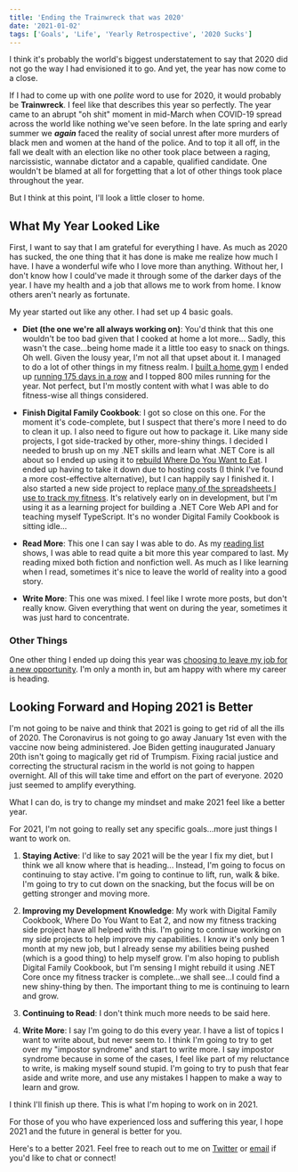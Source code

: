 ```yaml
---
title: 'Ending the Trainwreck that was 2020'
date: '2021-01-02'
tags: ['Goals', 'Life', 'Yearly Retrospective', '2020 Sucks']
---
```


I think it's probably the world's biggest understatement to say that 2020 did not go the way I had envisioned it to go. And yet, the year has now come to a close.

If I had to come up with one _polite_ word to use for 2020, it would probably be **Trainwreck**. I feel like that describes this year so perfectly. The year came to an abrupt "oh shit" moment in mid-March when COVID-19 spread across the world like nothing we've seen before. In the late spring and early summer we _**again**_ faced the reality of social unrest after more murders of black men and women at the hand of the police. And to top it all off, in the fall we dealt with an election like no other took place between a raging, narcissistic, wannabe dictator and a capable, qualified candidate. One wouldn't be blamed at all for forgetting that a lot of other things took place throughout the year.

But I think at this point, I'll look a little closer to home.

## What My Year Looked Like

First, I want to say that I am grateful for everything I have. As much as 2020 has sucked, the one thing that it has done is make me realize how much I have. I have a wonderful wife who I love more than anything. Without her, I don't know how I could've made it through some of the darker days of the year. I have my health and a job that allows me to work from home. I know others aren't nearly as fortunate.

My year started out like any other. I had set up 4 basic goals.

-   **Diet (the one we're all always working on)**: You'd think that this one wouldn't be too bad given that I cooked at home a lot more... Sadly, this wasn't the case...being home made it a little too easy to snack on things. Oh well. Given the lousy year, I'm not all that upset about it. I managed to do a lot of other things in my fitness realm. I [built a home gym](https://kpwags.com/2020/08/04/so-i-finally-built-a-home-gym.html) I ended up [running 175 days in a row](https://kpwags.com/2020/12/16/reflections-on-my-running-streak-coming-to-an-end.html) and I topped 800 miles running for the year. Not perfect, but I'm mostly content with what I was able to do fitness-wise all things considered.

-   **Finish Digital Family Cookbook**: I got so close on this one. For the moment it's code-complete, but I suspect that there's more I need to do to clean it up. I also need to figure out how to package it. Like many side projects, I got side-tracked by other, more-shiny things. I decided I needed to brush up on my .NET skills and learn what .NET Core is all about so I ended up using it to [rebuild Where Do You Want to Eat](https://kpwags.com/2020/07/05/so-i-finally-finished-a-side-project.html). I ended up having to take it down due to hosting costs (I think I've found a more cost-effective alternative), but I can happily say I finished it. I also started a new side project to replace [many of the spreadsheets I use to track my fitness](https://kpwags.com/2020/01/21/tracking-my-fitness-journey.html). It's relatively early on in development, but I'm using it as a learning project for building a .NET Core Web API and for teaching myself TypeScript. It's no wonder Digital Family Cookbook is sitting idle...

-   **Read More**: This one I can say I was able to do. As my [reading list](https://kpwags.com/reading-list/) shows, I was able to read quite a bit more this year compared to last. My reading mixed both fiction and nonfiction well. As much as I like learning when I read, sometimes it's nice to leave the world of reality into a good story.

-   **Write More**: This one was mixed. I feel like I wrote more posts, but don't really know. Given everything that went on during the year, sometimes it was just hard to concentrate.

### Other Things

One other thing I ended up doing this year was [choosing to leave my job for a new opportunity](https://kpwags.com/2020/12/14/starting-a-new-job.html). I'm only a month in, but am happy with where my career is heading.

## Looking Forward and Hoping 2021 is Better

I'm not going to be naive and think that 2021 is going to get rid of all the ills of 2020. The Coronavirus is not going to go away January 1st even with the vaccine now being administered. Joe Biden getting inaugurated January 20th isn't going to magically get rid of Trumpism. Fixing racial justice and correcting the structural racism in the world is not going to happen overnight. All of this will take time and effort on the part of everyone. 2020 just seemed to amplify everything.

What I can do, is try to change my mindset and make 2021 feel like a better year.

For 2021, I'm not going to really set any specific goals...more just things I want to work on.

1. **Staying Active**: I'd like to say 2021 will be the year I fix my diet, but I think we all know where that is heading... Instead, I'm going to focus on continuing to stay active. I'm going to continue to lift, run, walk & bike. I'm going to try to cut down on the snacking, but the focus will be on getting stronger and moving more.

2. **Improving my Development Knowledge**: My work with Digital Family Cookbook, Where Do You Want to Eat 2, and now my fitness tracking side project have all helped with this. I'm going to continue working on my side projects to help improve my capabilities. I know it's only been 1 month at my new job, but I already sense my abilities being pushed (which is a good thing) to help myself grow. I'm also hoping to publish Digital Family Cookbook, but I'm sensing I might rebuild it using .NET Core once my fitness tracker is complete...we shall see...I could find a new shiny-thing by then. The important thing to me is continuing to learn and grow.

3. **Continuing to Read**: I don't think much more needs to be said here.

4. **Write More**: I say I'm going to do this every year. I have a list of topics I want to write about, but never seem to. I think I'm going to try to get over my "impostor syndrome" and start to write more. I say impostor syndrome because in some of the cases, I feel like part of my reluctance to write, is making myself sound stupid. I'm going to try to push that fear aside and write more, and use any mistakes I happen to make a way to learn and grow.

I think I'll finish up there. This is what I'm hoping to work on in 2021.

For those of you who have experienced loss and suffering this year, I hope 2021 and the future in general is better for you.

Here's to a better 2021. Feel free to reach out to me on [Twitter](https://www.twitter.com/kpwags) or <a href="mailto:keith+blog@kpwags.com">email</a> if you'd like to chat or connect!
